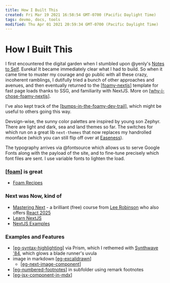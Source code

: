 ```yaml
---
title: How I Built This
created: Fri Mar 19 2021 16:58:54 GMT-0700 (Pacific Daylight Time)
tags: devmo, docs, tools
modified: Thu Apr 01 2021 20:59:34 GMT-0700 (Pacific Daylight Time)
---
```


# How I Built This

I first encountered the digital garden when I stumbled upon @yenly's [Notes to Self](https://til.yenly.wtf/notes/how-i-built-this). Eureka! It became immediately clear what I had to build. So when it came time to muster my courage and go public with all these crazy, incoherent ramblings, I dutifully tried a bunch of other approaches and avenues, and then eventually returned to the [[foamy-nextjs]] template for fast page loads thanks to SSG, and familiarity with NextJS. More on [[why-i-chose-foamy-nextjs]].

I've also kept track of the [[bumps-in-the-foamy-dev-trail]], which might be useful to others going this way.

Devsign-wise, the sunny color palettes are inspired by young son Zephyr. There are light and dark, sea and land themes so far. The switches for which run on a great lib `next-themes` that now replaces my handrolled moonface (which you can still flip off over at [Easeness](https://easeness.biz)).

The typography arrives via @fontsource which allows us to serve Google Fonts along with the payload of the site, and to fine-tune precisely which font files are sent. I use variable fonts to lighten the load.

### [[foam]] is great

- [Foam Recipes](https://foambubble.github.io/foam/recipes)

### Next was Now, kind of

- [Mastering Next](https://masteringnextjs.com/) - a brilliant (free) course from [Lee Robinson](https://leerob.io) who also offers [React 2025](https://react2025.com/)
- [Learn NextJS](https://nextjs.org/learn/basics/create-nextjs-app)
- [NextJS Examples](https://github.com/vercel/next.js/tree/canary/examples)

### Examples and Features

- [[eg-syntax-highlighting]] via Prism, which I rethemed with [Synthwave '84](https://github.com/robb0wen/synthwave-vscode), which glows a blade runner's uvula
- image in markdown [[eg-excalidrawn]]
  - [[eg-next-image-component]]
- [[eg-numbered-footnotes]] in subfolder using remark footnotes
- [[eg-jsx-component-in-mdx]]

[//begin]: # 'Autogenerated link references for markdown compatibility'
[foamy-nextjs]: foamy-nextjs 'Foamy NextJS Starter'
[why-i-chose-foamy-nextjs]: why-i-chose-foamy-nextjs 'Why I Chose Foamy NextJS'
[bumps-in-the-foamy-dev-trail]: bumps-in-the-foamy-dev-trail 'Bumps in the Foamy Dev Trail'
[foam]: foam 'Foam'
[eg-syntax-highlighting]: foam/examples/eg-syntax-highlighting 'Syntax Highlighting Example'
[eg-excalidrawn]: foam/examples/eg-excalidrawn 'Excalidrawn Examples'
[eg-next-image-component]: foam/examples/eg-next-image-component 'Next Image Component Example'
[eg-numbered-footnotes]: foam/examples/eg-numbered-footnotes 'Numbered Footnotes'
[eg-jsx-component-in-mdx]: foam/examples/eg-jsx-component-in-mdx 'JSX Component in MDX Example'
[//end]: # 'Autogenerated link references'
